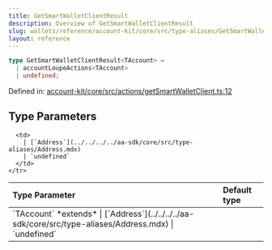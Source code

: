 ```yaml
---
title: GetSmartWalletClientResult
description: Overview of GetSmartWalletClientResult
slug: wallets/reference/account-kit/core/src/type-aliases/GetSmartWalletClientResult
layout: reference
---
```


```ts
type GetSmartWalletClientResult<TAccount> =
  | accountLoupeActions<TAccount>
  | undefined;
```

Defined in: [account-kit/core/src/actions/getSmartWalletClient.ts:12](https://github.com/alchemyplatform/aa-sdk/blob/4987bdd63823427c48ec21401b71fa3cfc2d0675/account-kit/core/src/actions/getSmartWalletClient.ts#L12)

## Type Parameters

<table>
  <thead>
    <tr>
      <th align="left">Type Parameter</th>
      <th align="left">Default type</th>
    </tr>
  </thead>

  <tbody>
    <tr>
      <td>
        `TAccount` *extends*
        | [`Address`](../../../../aa-sdk/core/src/type-aliases/Address.mdx)
        | `undefined`
      </td>

      <td>
        | [`Address`](../../../../aa-sdk/core/src/type-aliases/Address.mdx)
        | `undefined`
      </td>
    </tr>

  </tbody>
</table>
